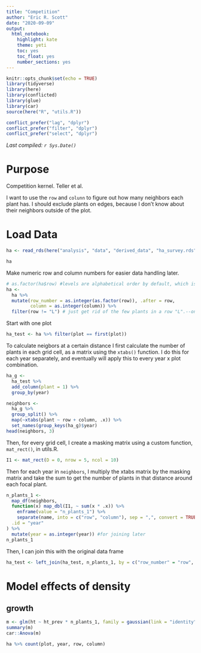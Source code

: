 ```yaml
---
title: "Competition"
author: "Eric R. Scott"
date: "2020-09-09"
output: 
  html_notebook: 
    highlight: kate
    theme: yeti
    toc: yes
    toc_float: yes
    number_sections: yes
---
```


```r
knitr::opts_chunk$set(echo = TRUE)
library(tidyverse)
library(here)
library(conflicted)
library(glue)
library(car)
source(here("R", "utils.R"))

conflict_prefer("lag", "dplyr")
conflict_prefer("filter", "dplyr")
conflict_prefer("select", "dplyr")
```

*Last compiled: `r Sys.Date()`*

# Purpose

Competition kernel. Teller et al.

I want to use the `row` and `colunn` to figure out how many neighbors each plant has. I should exclude plants on edges, because I don't know about their neighbors outside of the plot.

# Load Data

```r
ha <- read_rds(here("analysis", "data", "derived_data", "ha_survey.rds"))
```

```r
ha
```
Make numeric row and column numbers for easier data handling later.

```r
# as.factor(ha$row) #levels are alphabetical order by default, which is perfect.  Except for row "L", not sure what that's about.
ha <- 
  ha %>% 
  mutate(row_number = as.integer(as.factor(row)), .after = row,
         column = as.integer(column)) %>% 
  filter(row != "L") # just get rid of the few plants in a row "L".--only affects one plot
```


Start with one plot

```r
ha_test <- ha %>% filter(plot == first(plot))
```

To calculate neigbors at a certain distance I first calculate the number of plants in each grid cell, as a matrix using the `xtabs()` function.  I do this for each year separately, and eventually will apply this to every year x plot combination.

```r
ha_g <- 
  ha_test %>% 
  add_column(plant = 1) %>% 
  group_by(year)

neighbors <-
  ha_g %>% 
  group_split() %>% 
  map(~xtabs(plant ~ row + column, .x)) %>% 
  set_names(group_keys(ha_g)$year)
head(neighbors, 3)
```

Then, for every grid cell, I create a masking matrix using a custom function, `mat_rect()`, in utils.R.

```r
I1 <- mat_rect(D = 0, nrow = 5, ncol = 10)
```

Then for each year in `neighbors`, I multiply the xtabs matrix by the masking matrix and take the sum to get the number of plants in that distance around each focal plant.

```r
n_plants_1 <-
  map_df(neighbors,
  function(x) map_dbl(I1, ~ sum(x * .x)) %>% 
    enframe(value = "n_plants_1") %>% 
    separate(name, into = c("row", "column"), sep = ",", convert = TRUE),
  .id = "year"
) %>% 
  mutate(year = as.integer(year)) #for joining later
n_plants_1
```
Then, I can join this with the original data frame

```r
ha_test <- left_join(ha_test, n_plants_1, by = c("row_number" = "row", "column", "year"))
```



# Model effects of density
## growth

```r
m <- glm(ht ~ ht_prev * n_plants_1, family = gaussian(link = "identity"), data = ha_test)
summary(m)
car::Anova(m)
```
```r
ha %>% count(plot, year, row, column)
```

